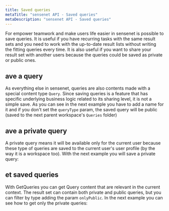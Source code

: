 ```yaml
---
title: Saved queries
metaTitle: "sensenet API - Saved queries"
metaDescription: "sensenet API - Saved queries"
---
```


For empower teamwork and make users life easier in sensenet is possible to save queries. It is useful if you have recurring tasks with the same result sets and you need to work with the up-to-date result lists without writing the fitting queries every time. It is also useful if you want to share your result set with another users because the queries could be saved as private or public ones.

## ave a query

As everything else in sensenet, queries are also contents made with a special content type `Query`. Since saving queries is a feature that has specific underlying business logic related to its sharing level, it is not a simple save. As you can see in the next example you have to add a name for it and if you don't set the `queryType` param, the saved query will be public (saved to the next parent workspace's `Queries` folder)

<tab category="collaboration" article="saved-queries" example="saveQuery" />

## ave a private query

A private query means it will be available only for the current user because these type of queries are saved to the current user's user profile (by the way it is a workspace too). With the next example you will save a private query:

<tab category="collaboration" article="saved-queries" example="savePrivateQuery" />

## et saved queries

With GetQueries you can get Query content that are relevant in the current context. The result set can contain both private and public queries, but you can filter by type adding the param `onlyPublic`. In the next example you can see how to get only the private queries:

<tab category="collaboration" article="saved-queries" example="getSavedQueries" />
